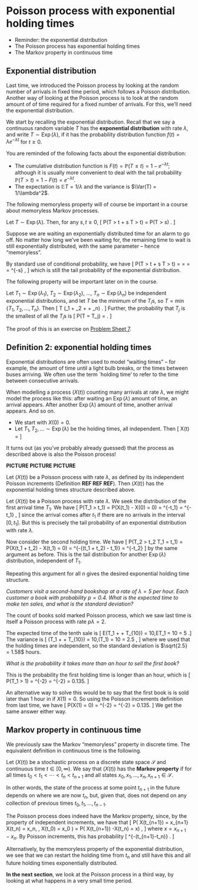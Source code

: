 # Poisson process with exponential holding times  {#S13-poisson-exponential}


::: {.mysummary}
* Reminder: the exponential distribution
* The Poisson process has exponential holding times
* The Markov property in continuous time
:::




\newcommand{\Exp}{\operatorname{Exp}}



## Exponential distribution  {#exponential}


Last time, we introduced the Poisson process by looking at the random number of arrivals in fixed time period, which follows a Poisson distribution. Another way of looking at the Poisson process is to look at the random amount of of time required for a fixed number of arrivals. For this, we'll need the exponential distribution.

We start by recalling the exponential distribution.
Recall that we say a continuous random variable $T$ has the **exponential distribution** with rate $\lambda$, and write $T \sim \Exp(\lambda)$, if it has the probability distribution function $f(t) = \lambda \ee^{-\lambda t}$ for $t \geq 0$.

You are reminded of the following facts about the exponential distribution:

* The cumulative distribution function is $F(t) = \mathbb P(T \leq t) = 1 - \ee^{-\lambda t}$; although it is usually more convenient to deal with the tail probability $\mathbb P(T > t) = 1 - F(t) = \ee^{-\lambda t}$.
* The expectation is $\mathbb E T = 1/\lambda$ and the variance is $\Var(T) = 1/\lambda^2$.

The following memoryless property will of course be important in a course about memoryless Markov processes.

::: {.theorem #memoryless-thm}
Let $T \sim \Exp(\lambda)$. Then, for any $s,t\geq0$,
\[ \mathbb P(T > t + s \mid T > t) = \mathbb P(T > s) . \]
:::

Suppose we are waiting an exponentially distributed time for an alarm to go off. No matter how long we've been waiting for, the remaining time to wait is still exponentially distributed, with the same parameter -- hence "memoryless".

::: {.proof}
By standard use of conditional probability, we have
\[ \mathbb P(T > t + s \mid T > t) = \frac{\mathbb P(T > t + s \text{ and } T > t)}{\mathbb P(T > t)} =  \frac{\mathbb P(T > t + s)}{\mathbb P(T > t)} = \frac{\ee^{-\lambda(t+s)}}{\ee^{-\lambda t}} = \ee^{-\lambda s} , \]
which is still the tail probability of the exponential distribution.
:::

The following property will be important later on in the course.

::: {.theorem #exponential-thm}
Let $T_1 \sim \Exp(\lambda_1)$, $T_2 \sim \Exp(\lambda_2)$, $\dots$, $T_n \sim \Exp(\lambda_n)$ be independent exponential distributions, and let $T$ be the minimum of the $T_i$s, so $T = \min\{T_1, T_2, \dots, T_n \}$. Then
\[ T \sim \Exp(\lambda_1 + \lambda_2 + \cdots + \lambda_n) . \]
Further, the probability that $T_j$ is the smallest of all the $T_i$s is
 \[ \mathbb P(T = T_j) = \frac{\lambda_j}{\lambda_1 + \lambda_2 + \cdots + \lambda_n} . \]
:::

The proof of this is an exercise on [Problem Sheet 7](#P07).



## Definition 2: exponential holding times


Exponential distributions are often used to model "waiting times" -- for example, the amount of time until a light bulb breaks, or the times between buses arriving. We often use the term `holding time' to refer to the time between consecutive arrivals.

When modelling a process $(X(t))$ counting many arrivals at rate $\lambda$, we might model the process like this: after waiting an $\Exp(\lambda)$ amount of time, an arrival appears. After another $\Exp(\lambda)$ amount of time, another arrival appears. And so on.

* We start with $X(0) = 0$.
* Let $T_1, T_2, \dots \sim \Exp(\lambda)$ be the holding times, all independent. Then
\[ X(t) = \begin{cases} 0 & \text{for $0 \leq t < T_1$} \\
    1 & \text{for $T_1 \leq t < T_1 + T_2$} \\
    2 & \text{for $T_1+T_2 \leq t < T_1 + T_2 + T_3$} \\
    \text{and so on.} & \end{cases} \]

It turns out (as you've probably already guessed) that the process as described above is also the Poisson process!

::: {.mysummary}
**PICTURE PICTURE PICTURE**
:::

::: {.theorem #pois-exp-equiv}
Let $(X(t))$ be a Poisson process with rate $\lambda$, as defined by its independent Poisson increments (Definition **REF REF REF**). Then $(X(t))$ has the exponential holding times structure described above.
:::

::: {.proof}
Let $(X(t))$ be a Poisson process with rate $\lambda$. We seek the distribution of the first arrival time $T_1$. We have
\[ \mathbb P(T_1 > t_1) = \mathbb P\big(X(t_1) - X(0) = 0\big) = \ee^{-\lambda t_1} \frac{(\lambda t_1)^0}{0!} = \ee^{-\lambda t_1} , \]
since the arrival comes after $t_1$ if there are no arrivals in the interval $[0,t_1]$.
But this is precisely the tail probability of an exponential distribution with rate $\lambda$.

Now consider the second holding time. We have
\[ \mathbb P(T_2 > t_2 \mid T_1 = t_1) = \mathbb P\big(X(t_1 + t_2) - X(t_1) = 0\big) = \ee^{-\lambda ((t_1 + t_2) - t_1)}  =  \ee^{-\lambda t_2} \]
by the same argument as before. This is the tail distribution for another $\Exp(\lambda)$ distribution, independent of $T_1$.

Repeating this argument for all $n$ gives the desired exponential holding time structure.
:::

::: {.example #bookshop}
*Customers visit a second-hand bookshop at a rate of $\lambda = 5$ per hour. Each customer a book with probability $p = 0.4$. What is the expected time to make ten sales, and what is the standard deviation?*

The count of books sold marked Poisson process, which we saw last time is itself a Poisson process with rate $p\lambda = 2$.

The expected time of the tenth sale is
\[ \mathbb E(T_1 + \dots + T_{10}) = 10\,\mathbb ET_1 = 10 \times \tfrac{1}{2} = 5 \text{ hours} .\]
The variance is 
\[ \Var (T_1 + \dots + T_{10}) = 10\,\Var(T_1) = 10 \times \frac{1}{2^2} = 2.5 , \]
where we used that the holding times are independent, so the standard deviation is $\sqrt{2.5} = 1.58$ hours.

*What is the probability it takes more than an hour to sell the first book?*

This is the probability the first holding time is longer than an hour, which is
\[ \mathbb P(T_1 > 1) = \ee^{-2\times 1} = \ee^{-2} = 0.135. \]

An alternative way to solve this would be to say that the first book is is sold later than $1$ hour in if $X(1) = 0$. So using the Poisson increments definition from last time, we have
\[ \mathbb P\big(X(1) = 0\big) = \ee^{-2\times 1} \frac{(2\times 1)^0}{0!}  = \ee^{-2} = 0.135. \]
We get the same answer either way.
:::


## Markov property in continuous time  {#cont-markov}


We previously saw the Markov "memoryless" property in discrete time. The equivalent definition in continuous time is the following.

::: {.definition #pp}
Let $(X(t))$ be a stochastic process on a discrete state space $\mathcal S$ and continuous time $t \in [0,\infty)$. We say that $(X(t))$ has the **Markov property**
if
\begin{multline*}
\mathbb P\big( X(t_{n+1}) = x_{n+1} \mid X(t_n) = x_n, \dots, X(t_1) = x_1, X(t_0) = x_0 \big) \\
= \mathbb P\big( X(t_{n+1}) = x_{n+1} \mid X(t_n) = x_{n}\big)
\end{multline*}
for all times $t_0 < t_1 < \cdots < t_n < t_{n+1}$ and all states $x_0, x_1, \dots, x_n, x_{n+1} \in \mathcal S$.
:::

In other words, the state of the process at some point $t_{n+1}$ in the future depends on where we are now $t_n$, but, given that, does not depend on any collection of previous times $t_0, t_1, \dots, t_{n-1}$.

The Poisson process does indeed have the Markov property, since, by the property of independent increments, we have that
\[ \mathbb P\big( X(t_{n+1}) = x_{n+1} \mid X(t_n) = x_n, \dots, X(t_0) = x_0 \big) = \mathbb P\big( X(t_{n+1}) -X(t_n) = x\big) , \]
where $x = x_{n+1}-x_n$. By Poisson increments, this has probability
\[ \ee^{-\lambda(t_{n+1}-t_n)} \frac{\big(\lambda(t_{n+1}-t_n)\big)^x}{x!} . \]

Alternatively, by the memoryless property of the exponential distribution, we see that we can restart the holding time from $t_n$ and still have this and all future holding times exponentially distributed.


::: {.mysummary}
**In the next section**, we look at the Poisson process in a third way, by looking at what happens in a very small time period.
:::
